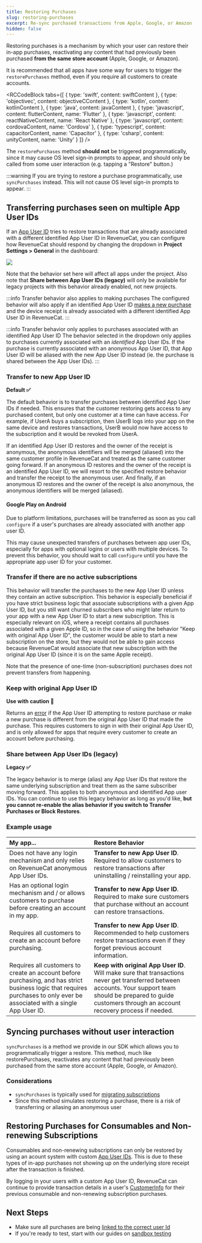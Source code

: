 ```yaml
---
title: Restoring Purchases
slug: restoring-purchases
excerpt: Re-sync purchased transactions from Apple, Google, or Amazon
hidden: false
---
```


Restoring purchases is a mechanism by which your user can restore their in-app purchases, reactivating any content that had previously been purchased **from the same store account** (Apple, Google, or Amazon).

It is recommended that all apps have some way for users to trigger the `restorePurchases` method, even if you require all customers to create accounts.


<RCCodeBlock tabs={[
    { type: 'swift', content: swiftContent },
    { type: 'objectivec', content: objectiveCContent },
    { type: 'kotlin', content: kotlinContent },
    { type: 'java', content: javaContent },
    { type: 'javascript', content: flutterContent, name: 'Flutter' },
    { type: 'javascript', content: reactNativeContent, name: 'React Native' },
    { type: 'javascript', content: cordovaContent, name: 'Cordova' },
    { type: 'typescript', content: capacitorContent, name: 'Capacitor' },
    { type: 'csharp', content: unityContent, name: 'Unity' }
]} />

The `restorePurchases` method **should not** be triggered programmatically, since it may cause OS level sign-in prompts to appear, and should only be called from some user interaction (e.g. tapping a "Restore" button.)

:::warning
If you are trying to restore a purchase programmatically, use `syncPurchases` instead. This will not cause OS level sign-in prompts to appear.
:::

## Transferring purchases seen on multiple App User IDs

If an [App User ID](/customers/user-ids) tries to restore transactions that are already associated with a different identified App User ID in RevenueCat, you can configure how RevenueCat should respond by changing the dropdown in **Project Settings > General** in the dashboard:

![](/images/0fd6ec3-image_5078ab1b5e172296341eca8a385c8e15.png)

Note that the behavior set here will affect all apps under the project. Also note that **Share between App User IDs (legacy)** will only be available for legacy projects with this behavior already enabled, not new projects.

:::info Transfer behavior also applies to making purchases
The configured behavior will also apply if an identified App User ID [makes a new purchase](/getting-started/making-purchases) and the device receipt is already associated with a different identified App User ID in RevenueCat.
:::

:::info Transfer behavior only applies to purchases associated with an identified App User ID
The behavior selected in the dropdown only applies to purchases currently associated with an _identified_ App User IDs. If the purchase is currently associated with an anonymous App User ID, that App User ID will be aliased with the new App User ID instead (ie. the purchase is shared between the App User IDs).
:::

### Transfer to new App User ID

**Default ✅**

The default behavior is to transfer purchases between identified App User IDs if needed. This ensures that the customer restoring gets access to any purchased content, but only one customer at a time can have access. For example, if UserA buys a subscription, then UserB logs into your app on the same device and restores transactions, UserB would now have access to the subscription and it would be revoked from UserA.

If an identified App User ID restores and the owner of the receipt is anonymous, the anonymous identifiers will be merged (aliased) into the same customer profile in RevenueCat and treated as the same customer going forward. If an anonymous ID restores and the owner of the receipt is an identified App User ID, we will resort to the specified restore behavior and transfer the receipt to the anonymous user. And finally, if an anonymous ID restores and the owner of the receipt is also anonymous, the anonymous identifiers will be merged (aliased).

#### Google Play on Android

Due to platform limitations, purchases will be transferred as soon as you call `configure` if a user's purchases are already associated with another app user ID.

This may cause unexpected transfers of purchases between app user IDs, especially for apps with optional logins or users with multiple devices. To prevent this behavior, you should wait to call `configure` until you have the appropriate app user ID for your customer.

### Transfer if there are no active subscriptions

This behavior will transfer the purchases to the new App User ID unless they contain an active subscription. This behavior is especially beneficial if you have strict business logic that associate subscriptions with a given App User ID, but you still want churned subscribers who might later return to your app with a new App User ID to start a new subscription. This is especially relevant on iOS, where a receipt contains all purchases associated with a given Apple ID, so in the case of using the behavior "Keep with original App User ID", the customer would be able to start a new subscription on the store, but they would not be able to gain access because RevenueCat would associate that new subscription with the original App User ID (since it is on the same Apple receipt).

Note that the presence of one-time (non-subscription) purchases does not prevent transfers from happening.

### Keep with original App User ID

**Use with caution 🚧**

Returns an [error](/test-and-launch/errors#-receipt_already_in_use) if the App User ID attempting to restore purchase or make a new purchase is different from the original App User ID that made the purchase. This requires customers to sign in with their original App User ID, and is only allowed for apps that require every customer to create an account before purchasing.

### Share between App User IDs (legacy)

**Legacy ✅**

The legacy behavior is to merge (alias) any App User IDs that restore the same underlying subscription and treat them as the same subscriber moving forward. This applies to both anonymous and identified App user IDs. You can continue to use this legacy behavior as long as you'd like, **but you cannot re-enable the alias behavior if you switch to Transfer Purchases or Block Restores**.

### Example usage

| My app...                                                                                                                                                                  | Restore Behavior                                                                                                                                                                                                    |
| :------------------------------------------------------------------------------------------------------------------------------------------------------------------------- | :------------------------------------------------------------------------------------------------------------------------------------------------------------------------------------------------------------------ |
| Does not have any login mechanism and only relies on RevenueCat anonymous App User IDs.                                                                                    | **Transfer to new App User ID**. Required to allow customers to restore transactions after uninstalling / reinstalling your app.                                                                                    |
| Has an optional login mechanism and / or allows customers to purchase before creating an account in my app.                                                                | **Transfer to new App User ID**. Required to make sure customers that purchase without an account can restore transactions.                                                                                         |
| Requires all customers to create an account before purchasing.                                                                                                             | **Transfer to new App User ID**. Recommended to help customers restore transactions even if they forget previous account information.                                                                               |
| Requires all customers to create an account before purchasing, and has strict business logic that requires purchases to only ever be associated with a single App User ID. | **Keep with original App User ID**. Will make sure that transactions never get transferred between accounts. Your support team should be prepared to guide customers through an account recovery process if needed. |

## Syncing purchases without user interaction

`syncPurchases` is a method we provide in our SDK which allows you to programmatically trigger a restore. This method, much like restorePurchases, reactivates any content that had previously been purchased from the same store account (Apple, Google, or Amazon).

### Considerations

- `syncPurchases` is typically used for [migrating subscriptions](/migrating-to-revenuecat/migrating-existing-subscriptions)
- Since this method simulates restoring a purchase, there is a risk of transferring or aliasing an anonymous user

## Restoring Purchases for Consumables and Non-renewing Subscriptions

Consumables and non-renewing subscriptions can only be restored by using an acount system with custom [App User IDs](/customers/user-ids). This is due to these types of in-app purchases not showing up on the underlying store receipt after the transaction is finished.

By logging in your users with a custom App User ID, RevenueCat can continue to provide transaction details in a user's [CustomerInfo](/customers/customer-info) for their previous consumable and non-renewing subscription purchases.

## Next Steps

- Make sure all purchases are being [linked to the correct user Id ](/customers/user-ids)
- If you're ready to test, start with our guides on [sandbox testing ](/test-and-launch/debugging)
